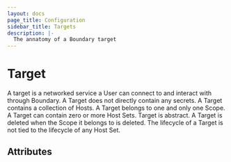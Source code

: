 ```yaml
---
layout: docs
page_title: Configuration
sidebar_title: Targets
description: |-
  The annatomy of a Boundary target
---
```


# Target

A target is a networked service
a User can connect to
and interact with
through Boundary.
A Target does not directly contain any secrets.
A Target contains a collection of Hosts.
A Target belongs to one and only one Scope.
A Target can contain zero or more Host Sets.
Target is abstract.
A Target is deleted when the Scope it belongs to is deleted.
The lifecycle of a Target is not tied to the lifecycle of any Host Set.

## Attributes
